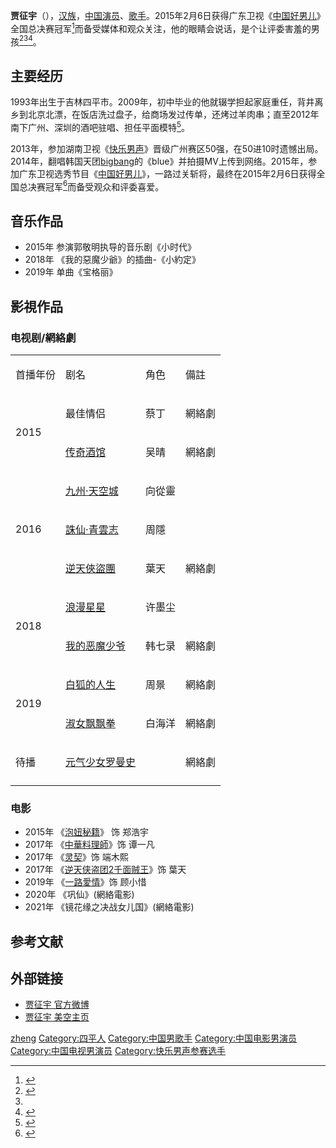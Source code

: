 {{藝人
|姓名 = 贾征宇
|類型 = 男艺人
|圖片 = 
|圖片簡介 = 
|原名 =  
|英文名 =  
|羅馬拼音 = 
|綽號 =  
|出生日期 = {{birth_date_and _age|1993|3|5}}  
|出生地點 = {{CHN}}[[吉林省|吉林省]][[四平市|四平市]] 
|国籍 ={{PRC}}
|音樂類型 = 國語流行  
|職業 = [[歌手|歌手]]、[[演員|演員]]
|唱片公司 = 
|经纪公司 = [[星空传媒|星空传媒]] 
|相關團體 = [[中国好男儿|中国好男儿]]
|網站 = [http://weibo.com/angel19930305 贾征宇 官方微博]
}}
'''贾征宇'''（{{bd|1993年|3月5日|catIdx=J贾}}），[[汉族|汉族]]，[[中国|中国]][[演员|演员]]、[[歌手|歌手]]。2015年2月6日获得广东卫视《[[中国好男儿|中国好男儿]]》全国总决赛冠军<ref>{{Cite web |url=http://news.163.com/15/0208/04/AHTGQEUA00014AED.html |title=贾征宇加冕《中国好男儿》总冠军 |access-date=2015-02-08 |archive-url=https://web.archive.org/web/20150208052815/http://news.163.com/15/0208/04/AHTGQEUA00014AED.html |archive-date=2015-02-08 |dead-url=yes }}</ref>而备受媒体和观众关注，他的眼睛会说话，是个让评委害羞的男孩<ref name="#1">{{Cite web |url=http://www.sd.xinhuanet.com/news/yule/2015-02/07/c_1114288842.htm |title=好男儿全国总决赛 让萧亚轩害羞的贾征宇获冠军 |access-date=2015-02-07 |archive-date=2015-02-07 |archive-url=https://web.archive.org/web/20150207051045/http://www.sd.xinhuanet.com/news/yule/2015-02/07/c_1114288842.htm |dead-url=no }}</ref><ref name="#1"/><ref>{{Cite web |url=http://ent.ifeng.com/a/20141215/42103474_1.shtml |title=《中国好男儿》贾征宇眼睛会说话 萧亚轩娇羞避视线 |access-date=2015-02-07 |archive-date=2017-11-09 |archive-url=https://web.archive.org/web/20171109191655/http://ent.ifeng.com/a/20141215/42103474_1.shtml |dead-url=no }}</ref>。

==主要经历==
1993年出生于吉林四平市。2009年，初中毕业的他就辍学担起家庭重任，背井离乡到北京北漂，在饭店洗过盘子，给商场发过传单，还烤过羊肉串；直至2012年南下广州、深圳的酒吧驻唱、担任平面模特<ref>{{Cite web |url=http://ent.qq.com/a/20141215/051305.htm |title=《中国好男儿》贾征宇：东北男孩也能灵致出彩 |access-date=2015-02-08 |archive-date=2018-01-20 |archive-url=https://web.archive.org/web/20180120051821/http://ent.qq.com/a/20141215/051305.htm |dead-url=no }}</ref>。

2013年，参加湖南卫视《[[2013快乐男声|快乐男声]]》晋级广州赛区50强，在50进10时遗憾出局。2014年，翻唱韩国天团[[bigbang|bigbang]]的《blue》并拍摄MV上传到网络。2015年，参加广东卫视选秀节目《[[中国好男儿|中国好男儿]]》，一路过关斩将，最终在2015年2月6日获得全国总决赛冠军<ref>{{Cite web |url=http://www.chinadaily.com.cn/hqcj/xfly/2015-02-07/content_13194725.html |title=贾征宇爆冷夺冠 刘明湘透视装对其“撒娇” |access-date=2015-02-07 |archive-url=https://web.archive.org/web/20150207054015/http://www.chinadaily.com.cn/hqcj/xfly/2015-02-07/content_13194725.html |archive-date=2015-02-07 |dead-url=yes }}</ref>而备受观众和评委喜爱。

==音乐作品==
*2015年 参演郭敬明执导的音乐剧《小时代》
*2018年 《我的惡魔少爺》的插曲-《小約定》
*2019年 单曲《宝格丽》

==影視作品==
===电视剧/網絡劇===
{|class="wikitable"
|-style="background:LightSkyBlue; color:black; font-weight:bold; text-align:center;"
|首播年份 || 剧名 || 角色 || 備註
|-
|rowspan="2"|2015||最佳情侣||蔡丁||網絡劇
|-
|[[传奇酒馆|传奇酒馆]]||吴晴||網絡劇
|-
| rowspan="3" |2016||[[九州·天空城|九州·天空城]]||  向從靈 ||
|-
|[[青云志|誅仙‧青雲志]]
|周隱
|
|-
|[[逆天俠盜團|逆天俠盜團]]||葉天||網絡劇
|-
|rowspan="2"|2018||[[浪漫星星|浪漫星星]]||  许墨尘 ||
|-
|[[我的恶魔少爷|我的恶魔少爷]]||韩七录||網絡劇
|-
|rowspan="2"|2019||[[白狐的人生|白狐的人生]] ||周景 ||網絡劇
|-
|[[淑女飘飘拳|淑女飘飘拳]]||白海洋||網絡劇
|-
|待播||[[元气少女罗曼史|元气少女罗曼史]]|| ||網絡劇
|-
|
|}

===电影===

* 2015年 《[[泡妞秘籍|泡妞秘籍]]》 饰  郑浩宇
* 2017年 《[[中華料理師|中華料理師]]》饰  谭一凡
* 2017年 《[[灵契|灵契]]》饰 端木熙
* 2017年 《[[逆天侠盗团2千面贼王|逆天侠盗团2千面贼王]]》饰  葉天
* 2019年 《[[一路愛情|一路愛情]]》饰  顾小惜
* 2020年 《巩仙》(網絡電影)
* 2021年 《镜花缘之决战女儿国》(網絡電影)

==参考文献==
{{reflist}}

==外部链接==
*[http://weibo.com/303053415 贾征宇 官方微博]
*[http://www.yuleking.com/xiaoyu 贾征宇 美空主页] {{Wayback|url=http://www.yuleking.com/xiaoyu |date=20150512031501 }} 
 
{{中国好男儿全国12强}}
{{DEFAULTSORT:jia zhengyu}}
[[Category:贾姓|zheng]]
[[Category:四平人|Category:四平人]]  
[[Category:中国男歌手|Category:中国男歌手]] 
[[Category:中国电影男演员|Category:中国电影男演员]]
[[Category:中国电视男演员|Category:中国电视男演员]]
[[Category:快乐男声参赛选手|Category:快乐男声参赛选手]]